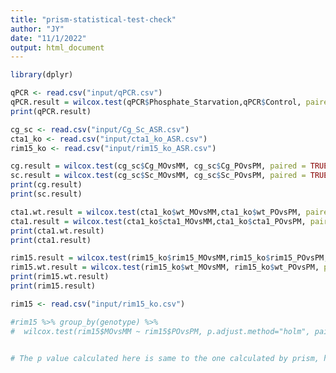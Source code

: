 ```yaml
---
title: "prism-statistical-test-check"
author: "JY"
date: "11/1/2022"
output: html_document
---
```


```r
library(dplyr)

```


```r
qPCR <- read.csv("input/qPCR.csv")
qPCR.result = wilcox.test(qPCR$Phosphate_Starvation,qPCR$Control, paired = TRUE)
print(qPCR.result)

cg_sc <- read.csv("input/Cg_Sc_ASR.csv")
cta1_ko <- read.csv("input/cta1_ko_ASR.csv")
rim15_ko <- read.csv("input/rim15_ko_ASR.csv")

cg.result = wilcox.test(cg_sc$Cg_MOvsMM, cg_sc$Cg_POvsPM, paired = TRUE)
sc.result = wilcox.test(cg_sc$Sc_MOvsMM, cg_sc$Sc_POvsPM, paired = TRUE)
print(cg.result)
print(sc.result)

cta1.wt.result = wilcox.test(cta1_ko$wt_MOvsMM,cta1_ko$wt_POvsPM, paired = TRUE)
cta1.result = wilcox.test(cta1_ko$cta1_MOvsMM,cta1_ko$cta1_POvsPM, paired = TRUE, p.adjust.methods = "holm")
print(cta1.wt.result)
print(cta1.result)

rim15.result = wilcox.test(rim15_ko$rim15_MOvsMM,rim15_ko$rim15_POvsPM, paired = TRUE)
rim15.wt.result = wilcox.test(rim15_ko$wt_MOvsMM, rim15_ko$wt_POvsPM, paired = TRUE)
print(rim15.wt.result)
print(rim15.result)

rim15 <- read.csv("input/rim15_ko.csv")

#rim15 %>% group_by(genotype) %>% 
#  wilcox.test(rim15$MOvsMM ~ rim15$POvsPM, p.adjust.method="holm", paired = TRUE)


# The p value calculated here is same to the one calculated by prism, however, the p.adjusted is different in some groups
```